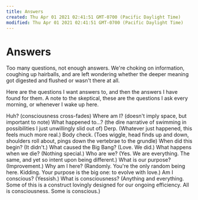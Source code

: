 ```yaml
---
title: Answers
created: Thu Apr 01 2021 02:41:51 GMT-0700 (Pacific Daylight Time)
modified: Thu Apr 01 2021 02:41:51 GMT-0700 (Pacific Daylight Time)
---
```

# Answers

Too many questions, not enough answers. We're choking on information, coughing up hairballs, and are left wondering whether the deeper meaning got digested and flushed or wasn't there at all.

Here are the questions I want answers to, and then the answers I have found for them. A note to the skeptical, these are the questions I ask every morning, or whenever I wake up here.

Huh? (consciousness cross-fades)
Where am I? (doesn't imply space, but important to note)
What happened to…? (the dire narrative of swimming in possibilities I just unwillingly slid out of)
Derp. (Whatever just happened, this feels much more real.)
Body check. (Toes wiggle, head finds up and down, shoulders roll about, pings down the vertebrae to the grundle)
When did this begin? (It didn't.)
What caused the Big Bang? (Love. We did.)
What happens when we die? (Nothing special.)
Who are we? (Yes. We are everything. The same, and yet so intent upon being different.)
What is our purpose? (Improvement.)
Why am I here? (Randomly. You're the only random being here. Kidding. Your purpose is the big one: to evolve with love.)
Am I conscious? (Yessish.)
What is consciousness? (Anything and everything. Some of this is a construct lovingly designed for our ongoing efficiency. All is consciousness. Some is conscious.)
